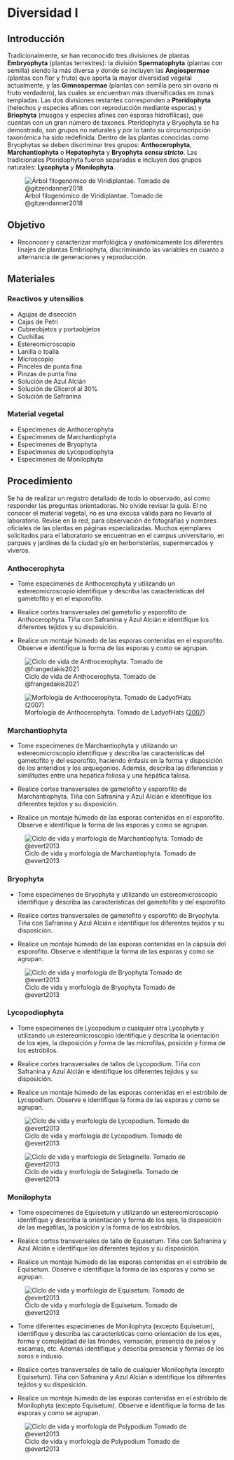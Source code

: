 # Diversidad I

## Introducción

Tradicionalmente, se han reconocido tres divisiones de plantas **Embryophyta** (plantas terrestres): la división **Spermatophyta** (plantas con semilla) siendo la más diversa y donde se incluyen las **Angiospermae** (plantas con flor y fruto) que aporta la mayor diversidad vegetal actualmente, y las **Gimnospermae** (plantas con semilla pero sin ovario ni fruto verdadero), las cuales se encuentran más diversificadas en zonas templadas. Las dos divisiones restantes corresponden a **Pteridophyta** (helechos y especies afines con reproducción mediante esporas) y **Briophyta** (musgos y especies afines con esporas hidrofílicas), que cuentan con un gran número de taxones. Pteridophyta y Bryophyta se ha demostrado, son grupos no naturales y por lo tanto su circunscripción taxonómica ha sido redefinida. Dentro de las plantas conocidas como Bryophytas se deben discriminar tres grupos: **Anthocerophyta**, **Marchantiophyta** o **Hepatophyta** y **Bryophyta** ***sensu stricto***. Las tradicionales Pteridophyta fueron separadas e incluyen dos grupos naturales: **Lycophyta** y **Monilophyta**.

![Árbol filogenómico de Viridiplantae. Tomado de @gitzendanner2018](images/viridiplantae_arbol.jpg){#fig-viridiplantae-arbol fig-aling="center"}

## Objetivo

-   Reconocer y caracterizar morfológica y anatómicamente los diferentes linajes de plantas Embriophyta, discriminando las variables en cuanto a alternancia de generaciones y reproducción.

## Materiales

### Reactivos y utensilios

-   Agujas de disección
-   Cajas de Petri
-   Cubreobjetos y portaobjetos
-   Cuchillas
-   Estereomicroscopio
-   Lanilla o toalla
-   Microscopio
-   Pinceles de punta fina
-   Pinzas de punta fina
-   Solución de Azul Alcián
-   Solución de Glicerol al 30%
-   Solución de Safranina

### Material vegetal

-   Especímenes de Anthocerophyta
-   Especímenes de Marchantiophyta
-   Especímenes de Bryophyta
-   Especímenes de Lycopodiophyta
-   Especímenes de Monilophyta

## Procedimiento

Se ha de realizar un registro detallado de todo lo observado, así como responder las preguntas orientadoras. No olvide revisar la guía. El no conocer el material vegetal, no es una excusa válida para no llevarlo al laboratorio. Revise en la red, para observación de fotografías y nombres oficiales de las plantas en páginas especializadas. Muchos ejemplares solicitados para el laboratorio se encuentran en el campus universitario, en parques y jardines de la ciudad y/o en herboristerías, supermercados y viveros.

### Anthocerophyta

-   Tome especímenes de Anthocerophyta y utilizando un estereomicroscopio identifique y describa las características del gametofito y en el esporofito.

-   Realice cortes transversales del gametofio y esporofito de Anthocerophyta. Tiña con Safranina y Azul Alcián e identifique los diferentes tejidos y su disposición.

-   Realice un montaje húmedo de las esporas contenidas en el esporofito. Observe e identifique la forma de las esporas y como se agrupan.

![Ciclo de vida de Anthocerophyta. Tomado de @frangedakis2021](images/anthocerotophyta_ciclo.jpg){#fig-anthocerotophyta-ciclo fig-aling="center"}

![Morfología de Anthocerophyta. Tomado de LadyofHats ([2007](https://commons.wikimedia.org/wiki/File:Hornwort_life_cicle_svg_diagram.svg))](images/anthocerotophyta_morfologia.svg){#fig-anthocerotophyta-morfologia fig-aling="center"}

### Marchantiophyta

-   Tome especímenes de Marchantiophyta y utilizando un estereomicroscopio identifique y describa las características del gametofito y del esporofito, haciendo énfasis en la forma y disposición de los anteridios y los arquegonios. Además, describa las diferencias y similitudes entre una hepática foliosa y una hepática talosa.

-   Realice cortes transversales de gametofito y esporofito de Marchantiophyta. Tiña con Safranina y Azul Alcián e identifique los diferentes tejidos y su disposición.

-   Realice un montaje húmedo de las esporas contenidas en el esporofito. Observe e identifique la forma de las esporas y como se agrupan.

![Ciclo de vida y morfología de Marchantiophyta. Tomado de @evert2013](images/marchantiophyta_ciclo.png){#fig-marchantiophyta-ciclo .column-page-inset fig-aling="center"}

### Bryophyta

-   Tome especímenes de Bryophyta y utilizando un estereomicroscopio identifique y describa las características del gametofito y del esporofito.

-   Realice cortes transversales de gametofito y esporofito de Bryophyta. Tiña con Safranina y Azul Alcián e identifique los diferentes tejidos y su disposición.

-   Realice un montaje húmedo de las esporas contenidas en la cápsula del esporofito. Observe e identifique la forma de las esporas y como se agrupan.

![Ciclo de vida y morfología de Bryophyta Tomado de @evert2013](images/briophyta_ciclo.png){#fig-briophyta-ciclo .column-page-inset fig-aling="center"}

### Lycopodiophyta

-   Tome especímenes de Lycopodium o cualquier otra Lycophyta y utilizando un estereomicroscopio identifique y describa la orientación de los ejes, la disposición y forma de las microfilas, posición y forma de los estróbilos.

-   Realice cortes transversales de tallos de Lycopodium. Tiña con Safranina y Azul Alcián e identifique los diferentes tejidos y su disposición.

-   Realice un montaje húmedo de las esporas contenidas en el estróbilo de Lycopodium. Observe e identifique la forma de las esporas y como se agrupan.

![Ciclo de vida y morfología de Lycopodium. Tomado de @evert2013](images/lycopodium_ciclo.png){#fig-lycopodium-ciclo .column-page-inset fig-aling="center"} 

![Ciclo de vida y morfología de Selaginella. Tomado de @evert2013](images/selaginella_ciclo.png){#fig-selaginella-ciclo .column-page-inset fig-aling="center"}

### Monilophyta

-   Tome especímenes de Equisetum y utilizando un estereomicroscopio identifique y describa la orientación y forma de los ejes, la disposición de las megafilas, la posición y la forma de los estróbilos.

-   Realice cortes transversales de tallo de Equisetum. Tiña con Safranina y Azul Alcián e identifique los diferentes tejidos y su disposición.

-   Realice un montaje húmedo de las esporas contenidas en el estróbilo de Equisetum. Observe e identifique la forma de las esporas y como se agrupan.

![Ciclo de vida y morfología de Equisetum. Tomado de @evert2013](images/equisetum_ciclo.png){#fig-equisetum-ciclo .column-page-inset fig-aling="center"}

-   Tome diferentes especímenes de Monilophyta (excepto Equisetum), identifique y describa las características como orientación de los ejes, forma y complejidad de las frondes, vernación, presencia de pelos y escamas, etc. Además identifique y describa presencia y formas de los soros e indusio.

-   Realice cortes transversales de tallo de cualquier Monilophyta (excepto Equisetum). Tiña con Safranina y Azul Alcián e identifique los diferentes tejidos y su disposición.

-   Realice un montaje húmedo de las esporas contenidas en el estróbilo de Monilophyta (excepto Equisetum). Observe e identifique la forma de las esporas y como se agrupan.

![Ciclo de vida y morfología de Polypodium Tomado de @evert2013](images/polypodium_ciclo.png){#fig-polypodium-ciclo .column-page-inset fig-aling="center"}
